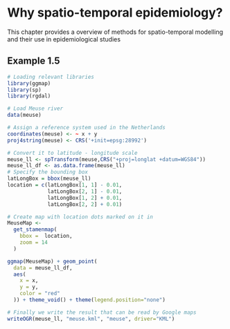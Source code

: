 # Why spatio-temporal epidemiology? {#why}

This chapter provides a overview of methods for spatio-temporal modelling and their use in epidemiological studies 


## Example 1.5 {-}

```r
# Loading relevant libraries
library(ggmap)
library(sp)
library(rgdal)

# Load Meuse river 
data(meuse)

```


```r

# Assign a reference system used in the Netherlands
coordinates(meuse) <- ~ x + y
proj4string(meuse) <- CRS('+init=epsg:28992') 

# Convert it to latitude - longitude scale
meuse_ll <- spTransform(meuse,CRS("+proj=longlat +datum=WGS84"))
meuse_ll_df <- as.data.frame(meuse_ll)
# Specify the bounding box 
latLongBox = bbox(meuse_ll)
location = c(latLongBox[1, 1] - 0.01,
             latLongBox[2, 1] - 0.01,
             latLongBox[1, 2] + 0.01,
             latLongBox[2, 2] + 0.01)

# Create map with location dots marked on it in
MeuseMap <-
  get_stamenmap(
    bbox =  location,
    zoom = 14
  )

ggmap(MeuseMap) + geom_point(
  data = meuse_ll_df,
  aes(
    x = x,
    y = y, 
    color = "red"
  )) + theme_void() + theme(legend.position="none")

```


```r
# Finally we write the result that can be read by Google maps
writeOGR(meuse_ll, "meuse.kml", "meuse", driver="KML")

```

